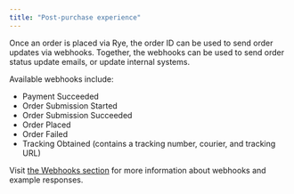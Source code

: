 ```yaml
---
title: "Post-purchase experience"
---
```


Once an order is placed via Rye, the order ID can be used to send order updates via webhooks. Together, the webhooks can be used to send order status update emails, or update internal systems.

Available webhooks include: 

* Payment Succeeded
* Order Submission Started
* Order Submission Succeeded
* Order Placed
* Order Failed
* Tracking Obtained (contains a tracking number, courier, and tracking URL)

Visit [the Webhooks section](/docs/webhook-updates) for more information about webhooks and example responses.